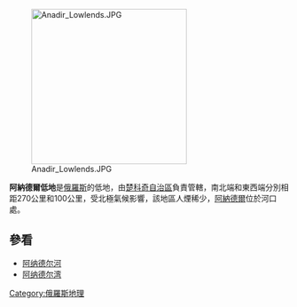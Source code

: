 [[Image:Anadir_Lowlends.JPG|280px]]

'''阿納德爾低地'''是[[俄羅斯|俄羅斯]]的低地，由[[楚科奇自治區|楚科奇自治區]]負責管轄，南北端和東西端分別相距270公里和100公里，受北極氣候影響，該地區人煙稀少，[[阿納德爾|阿納德爾]]位於河口處。

== 參看 ==
* [[阿纳德尔河|阿纳德尔河]]
* [[阿纳德尔湾|阿纳德尔湾]]



{{Russia-geo-stub}}
[[Category:俄羅斯地理|Category:俄羅斯地理]]